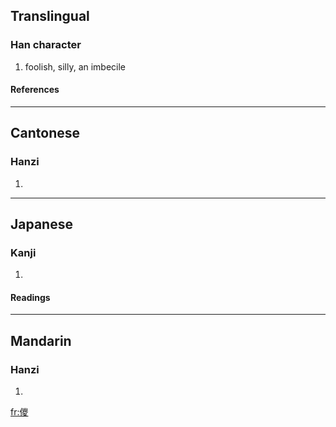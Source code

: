 ==Translingual==
===Han character===
{{Han char|rn=9|rad=人|as=13|sn=15|four=|canj=人山金水 (OUCE)}}
# foolish, silly, an imbecile
====References====
{{Han ref|kx=0119.231|dkj=01201|hdz=10226.090|uh=510D|ud=20749}}
----
==Cantonese==
===Hanzi===
{{yue-hanzi|jyut=|y=so4}}
# {{defn|Cantonese}}
----
==Japanese==
===Kanji===
{{ja-kanji|grade=|rs=人13}}
# {{defn|Japanese}}
====Readings====
{{ja-readings|on=[[さ]] (sa)|kun=}}
----
==Mandarin==
===Hanzi===
{{cmn-hanzi|pin=[[è]] (e4), [[shǎ]] (sha3)|wg=o<sup>4</sup>, sha<sup>3</sup>}}
# {{defn|Mandarin}}

[[fr:儍]]